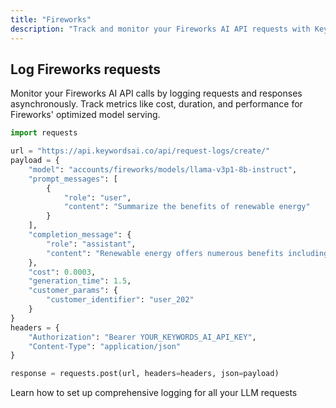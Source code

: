 ```yaml
---
title: "Fireworks"
description: "Track and monitor your Fireworks AI API requests with Keywords AI logging"
---
```


## Log Fireworks requests

Monitor your Fireworks AI API calls by logging requests and responses asynchronously. Track metrics like cost, duration, and performance for Fireworks' optimized model serving.

```python
import requests

url = "https://api.keywordsai.co/api/request-logs/create/"
payload = {
    "model": "accounts/fireworks/models/llama-v3p1-8b-instruct",
    "prompt_messages": [
        {
            "role": "user",
            "content": "Summarize the benefits of renewable energy"
        }
    ],
    "completion_message": {
        "role": "assistant",
        "content": "Renewable energy offers numerous benefits including reduced carbon emissions..."
    },
    "cost": 0.0003,
    "generation_time": 1.5,
    "customer_params": {
        "customer_identifier": "user_202"
    }
}
headers = {
    "Authorization": "Bearer YOUR_KEYWORDS_AI_API_KEY",
    "Content-Type": "application/json"
}

response = requests.post(url, headers=headers, json=payload)
```

<Card title="Get Started with Logging" icon="rocket" href="/documentation/products/logs/quickstart">
  Learn how to set up comprehensive logging for all your LLM requests
</Card>